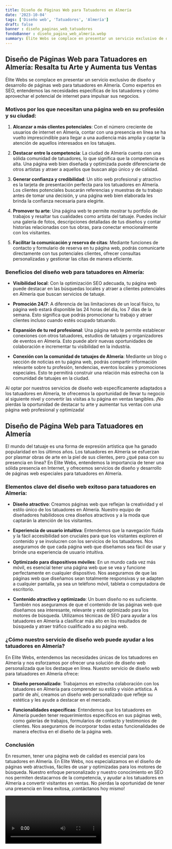 ```yaml
---
title: Diseño de Páginas Web para Tatuadores en Almería
date: '2023-10-04'
tags: ['Diseño web', 'Tatuadores', 'Almería']
draft: false
banner : diseño_paginas_web_tatuadores
fondoBanner : diseño_pagina_web_almería.webp
summary: Élite Webs se complace en presentar un servicio exclusivo de diseño y desarrollo de páginas web para tatuadores en Almería. Como expertos en SEO, entendemos las necesidades específicas de los tatuadores y cómo aprovechar el potencial de internet para impulsar sus negocios.
---
```


## Diseño de Páginas Web para Tatuadores en Almería: Resalta tu Arte y Aumenta tus Ventas

Élite Webs se complace en presentar un servicio exclusivo de diseño y desarrollo de páginas web para tatuadores en Almería. Como expertos en SEO, entendemos las necesidades específicas de los tatuadores y cómo aprovechar el potencial de internet para impulsar sus negocios.

### Motivos por los que necesitan una página web en su profesión y su ciudad:

1. **Alcanzar a más clientes potenciales**: Con el número creciente de usuarios de internet en Almería, contar con una presencia en línea se ha vuelto imprescindible para llegar a una audiencia más amplia y captar la atención de aquellos interesados en los tatuajes.

2. **Destacar entre la competencia**: La ciudad de Almería cuenta con una sólida comunidad de tatuadores, lo que significa que la competencia es alta. Una página web bien diseñada y optimizada puede diferenciarte de otros artistas y atraer a aquellos que buscan algo único y de calidad.

3. **Generar confianza y credibilidad**: Un sitio web profesional y atractivo es la tarjeta de presentación perfecta para los tatuadores en Almería. Los clientes potenciales buscarán referencias y muestras de tu trabajo antes de tomar una decisión, y una página web bien elaborada les brinda la confianza necesaria para elegirte.

4. **Promover tu arte**: Una página web te permite mostrar tu portfolio de trabajos y resaltar tus cualidades como artista del tatuaje. Puedes incluir una galería de fotos, descripciones detalladas de tus diseños y contar historias relacionadas con tus obras, para conectar emocionalmente con los visitantes.

5. **Facilitar la comunicación y reserva de citas**: Mediante funciones de contacto y formulario de reserva en tu página web, podrás comunicarte directamente con tus potenciales clientes, ofrecer consultas personalizadas y gestionar las citas de manera eficiente.

### Beneficios del diseño web para tatuadores en Almería:

- **Visibilidad local**: Con la optimización SEO adecuada, tu página web puede destacar en las búsquedas locales y atraer a clientes potenciales en Almería que buscan servicios de tatuaje.

- **Promoción 24/7**: A diferencia de las limitaciones de un local físico, tu página web estará disponible las 24 horas del día, los 7 días de la semana. Esto significa que podrás promocionar tu trabajo y atraer clientes incluso cuando estés ocupado tatuando.

- **Expansión de tu red profesional**: Una página web te permite establecer conexiones con otros tatuadores, estudios de tatuajes y organizadores de eventos en Almería. Esto puede abrir nuevas oportunidades de colaboración e incrementar tu visibilidad en la industria.

- **Conexión con la comunidad de tatuajes de Almería**: Mediante un blog o sección de noticias en tu página web, podrás compartir información relevante sobre tu profesión, tendencias, eventos locales y promociones especiales. Esto te permitirá construir una relación más estrecha con la comunidad de tatuajes en la ciudad.

Al optar por nuestros servicios de diseño web específicamente adaptados a los tatuadores en Almería, te ofrecemos la oportunidad de llevar tu negocio al siguiente nivel y convertir las visitas a tu página en ventas tangibles. ¡No pierdas la oportunidad de destacar tu arte y aumentar tus ventas con una página web profesional y optimizada!

<GifSeo />

<Cta />

## Diseño de Página Web para Tatuadores en Almería

El mundo del tatuaje es una forma de expresión artística que ha ganado popularidad en los últimos años. Los tatuadores en Almería se esfuerzan por plasmar obras de arte en la piel de sus clientes, pero ¿qué pasa con su presencia en línea? En Elite Webs, entendemos la importancia de tener una sólida presencia en Internet, y ofrecemos servicios de diseño y desarrollo de páginas web especiales para tatuadores en Almería.

### Elementos clave del diseño web exitoso para tatuadores en Almería:

- **Diseño atractivo**: Creamos páginas web que reflejan la creatividad y el estilo único de los tatuadores en Almería. Nuestro equipo de diseñadores habilidosos crea diseños atractivos y a la moda que captarán la atención de los visitantes.

- **Experiencia de usuario intuitiva**: Entendemos que la navegación fluida y la fácil accesibilidad son cruciales para que los visitantes exploren el contenido y se involucren con los servicios de los tatuadores. Nos aseguramos de que cada página web que diseñamos sea fácil de usar y brinde una experiencia de usuario intuitiva.

- **Optimizado para dispositivos móviles**: En un mundo cada vez más móvil, es esencial tener una página web que se vea y funcione perfectamente en cualquier dispositivo. Nos aseguramos de que las páginas web que diseñamos sean totalmente responsivas y se adapten a cualquier pantalla, ya sea un teléfono móvil, tableta o computadora de escritorio.

- **Contenido atractivo y optimizado**: Un buen diseño no es suficiente. También nos aseguramos de que el contenido de las páginas web que diseñamos sea interesante, relevante y esté optimizado para los motores de búsqueda. Utilizamos técnicas de SEO para ayudar a los tatuadores en Almería a clasificar más alto en los resultados de búsqueda y atraer tráfico cualificado a su página web.

### ¿Cómo nuestro servicio de diseño web puede ayudar a los tatuadores en Almería?

En Elite Webs, entendemos las necesidades únicas de los tatuadores en Almería y nos esforzamos por ofrecer una solución de diseño web personalizada que los destaque en línea. Nuestro servicio de diseño web para tatuadores en Almería ofrece:

- **Diseño personalizado**: Trabajamos en estrecha colaboración con los tatuadores en Almería para comprender su estilo y visión artística. A partir de ahí, creamos un diseño web personalizado que refleje su estética y les ayude a destacar en el mercado.

- **Funcionalidades específicas**: Entendemos que los tatuadores en Almería pueden tener requerimientos específicos en sus páginas web, como galerías de trabajos, formularios de contacto y testimonios de clientes. Nos aseguramos de incorporar todas estas funcionalidades de manera efectiva en el diseño de la página web.

### Conclusión

En resumen, tener una página web de calidad es esencial para los tatuadores en Almería. En Elite Webs, nos especializamos en el diseño de páginas web atractivas, fáciles de usar y optimizadas para los motores de búsqueda. Nuestro enfoque personalizado y nuestro conocimiento en SEO nos permiten destacarnos de la competencia, y ayudar a los tatuadores en Almería a convertir visitantes en ventas. No pierdas la oportunidad de tener una presencia en línea exitosa, ¡contáctanos hoy mismo!

<Video />

<CtaBot job='Tatuadores' city='Almería'/>

<Gmaps query='Almería+españa+maps' />